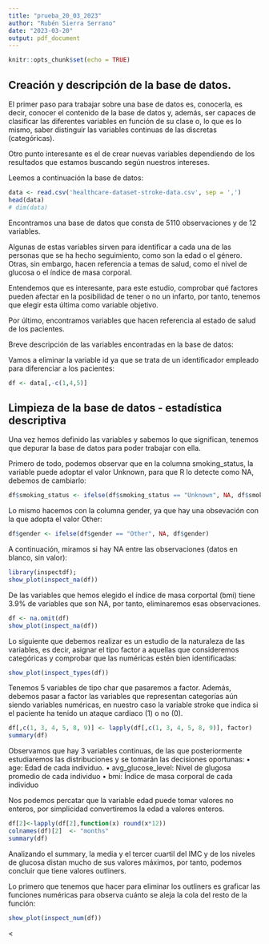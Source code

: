 ```yaml
---
title: "prueba_20_03_2023"
author: "Rubén Sierra Serrano"
date: "2023-03-20"
output: pdf_document
---
```


```r
knitr::opts_chunk$set(echo = TRUE)
```

## Creación y descripción de la base de datos.

El primer paso para trabajar sobre una base de datos es, conocerla, es decir, conocer el contenido de la base de datos y, además, ser capaces de clasificar las diferentes variables en función de su clase o, lo que es lo mismo, saber distinguir las variables continuas de las discretas (categóricas).

Otro punto interesante es el de crear nuevas variables dependiendo de los resultados que estamos buscando según nuestros intereses.

Leemos a continuación la base de datos:

```r
data <- read.csv('healthcare-dataset-stroke-data.csv', sep = ',')
head(data)
# dim(data)
```

Encontramos una base de datos que consta de 5110 observaciones y de 12 variables.

Algunas de estas variables sirven para identificar a cada una de las personas que se ha hecho seguimiento, como son la edad o el género. Otras, sin embargo, hacen referencia a temas de salud, como el nivel de glucosa o el índice de masa corporal.

Entendemos que es interesante, para este estudio, comprobar qué factores pueden afectar en la posibilidad de tener o no un infarto, por tanto, tenemos que elegir esta última como variable objetivo.

Por último, encontramos variables que hacen referencia al estado de salud de los pacientes.

Breve descripción de las variables encontradas en la base de datos:

```{=tex}
\begin{itemize}
\item \textbf {id:} es un identificador de los pacientes sobre los que se está realizando el estudio.
\item \textbf {gender:} hace referencia al sexo de los pacientes.
\item \textbf {age:} representa la edad, en años, de los pacientes.
\item \textbf {hypertension:} variable binaria que representa si el paciente tiene hipertensión (1) o no (0).
\item \textbf {heart_disease:} indica si el paciente ha tenido previamente problemas cardiacos.
\item \textbf {ever_married:} indica si el paciente se ha casado o no.
\item \textbf {work_type:} tipo de trabajo, clasificado de la siguiente forma: Govt_job (funcionario), Private (trabajador del sector privado), Self-employed (autónomo), Never_worked (sin ningún tipo de experiencia laboral) y children (niño y, por tanto, sin experiencia laboral).
residence_type: localización geográfica de la residencia en la que habita el paciente, puede ser rural (área rural) o urban (área urbana).
\item \textbf {avg_glucose_level:} nivel de glucosa media del paciente medida en mg/dL
\item \textbf {bmi:} índice de masa corporal del paciente
\item \textbf {smoking_status:} hábito de consumo de tabaco del paciente, clasificado de la siguiente forma: smokes (fumador actual), formerly smoked (fumador en el pasado) y never smoked (nunca ha fumado)
\item \textbf {stroke:} variable binaria que indica si el paciente ha tenido un ataque cardiaco (1) o no (0).
\end{itemize}
```
Vamos a eliminar la variable id ya que se trata de un identificador empleado para diferenciar a los pacientes:

```r
df <- data[,-c(1,4,5)]
```

## Limpieza de la base de datos - estadística descriptiva

Una vez hemos definido las variables y sabemos lo que significan, tenemos que depurar la base de datos para poder trabajar con ella.

Primero de todo, podemos observar que en la columna smoking_status, la variable puede adoptar el valor Unknown, para que R lo detecte como NA, debemos de cambiarlo:

```r
df$smoking_status <- ifelse(df$smoking_status == "Unknown", NA, df$smoking_status)
```

Lo mismo hacemos con la columna gender, ya que hay una obsevación con la que adopta el valor Other:

```r
df$gender <- ifelse(df$gender == "Other", NA, df$gender)
```

A continuación, miramos si hay NA entre las observaciones (datos en blanco, sin valor):

```r
library(inspectdf);
show_plot(inspect_na(df))
```

De las variables que hemos elegido el índice de masa corportal (bmi) tiene 3.9% de variables que son NA, por tanto, eliminaremos esas observaciones.

```r
df <- na.omit(df)
show_plot(inspect_na(df))
```

Lo siguiente que debemos realizar es un estudio de la naturaleza de las variables, es decir, asignar el tipo factor a aquellas que consideremos categóricas y comprobar que las numéricas estén bien identificadas:

```r
show_plot(inspect_types(df))
```

Tenemos 5 variables de tipo char que pasaremos a factor. Además, debemos pasar a factor las variables que representan categorías aún siendo variables numéricas, en nuestro caso la variable stroke que indica si el paciente ha tenido un ataque cardiaco (1) o no (0).

```r
df[,c(1, 3, 4, 5, 8, 9)] <- lapply(df[,c(1, 3, 4, 5, 8, 9)], factor)
summary(df)
```

Observamos que hay 3 variables continuas, de las que posteriormente estudiaremos las distribuciones y se tomarán las decisiones oportunas: • age: Edad de cada individuo. • avg_glucose_level: Nivel de glugosa promedio de cada individuo • bmi: Índice de masa corporal de cada individuo

Nos podemos percatar que la variable edad puede tomar valores no enteros, por simplicidad convertiremos la edad a valores enteros.

```r
df[2]<-lapply(df[2],function(x) round(x*12))
colnames(df)[2]  <- "months"  
summary(df)
```

Analizando el summary, la media y el tercer cuartil del IMC y de los niveles de glucosa distan mucho de sus valores máximos, por tanto, podemos concluir que tiene valores outliners.

Lo primero que tenemos que hacer para eliminar los outliners es graficar las funciones numéricas para observa cuánto se aleja la cola del resto de la función:

```r
show_plot(inspect_num(df))
```

\<
